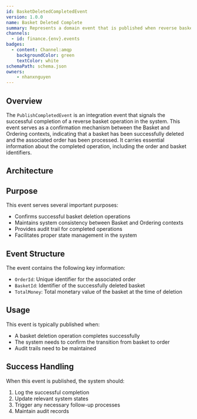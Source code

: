 ```yaml
---
id: BasketDeletedCompletedEvent
version: 1.0.0
name: Basket Deleted Complete
summary: Represents a domain event that is published when reverse basket is completed
channels:
  - id: finance.{env}.events
badges:
  - content: Channel:amqp
    backgroundColor: green
    textColor: white
schemaPath: schema.json
owners:
    - nhanxnguyen
---
```


## Overview

The `PublishCompletedEvent` is an integration event that signals the successful completion of a reverse basket operation in the system. This event serves as a confirmation mechanism between the Basket and Ordering contexts, indicating that a basket has been successfully deleted and the associated order has been processed. It carries essential information about the completed operation, including the order and basket identifiers.

## Architecture

<NodeGraph />

## Purpose

This event serves several important purposes:
- Confirms successful basket deletion operations
- Maintains system consistency between Basket and Ordering contexts
- Provides audit trail for completed operations
- Facilitates proper state management in the system

## Event Structure

The event contains the following key information:
- `OrderId`: Unique identifier for the associated order
- `BasketId`: Identifier of the successfully deleted basket
- `TotalMoney`: Total monetary value of the basket at the time of deletion

## Usage

This event is typically published when:
- A basket deletion operation completes successfully
- The system needs to confirm the transition from basket to order
- Audit trails need to be maintained

## Success Handling

When this event is published, the system should:
1. Log the successful completion
2. Update relevant system states
3. Trigger any necessary follow-up processes
4. Maintain audit records
